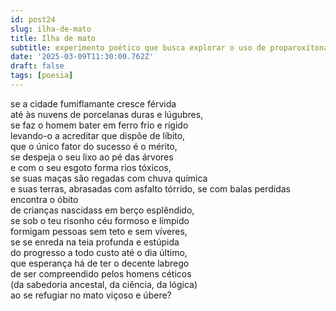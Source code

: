 ```yaml
---
id: post24
slug: ilha-de-mato
title: Ilha de mato
subtitle: experimento poético que busca explorar o uso de proparoxítonas, ao estilo de "Construção" de Chico Buarque.
date: '2025-03-09T11:30:00.762Z'
draft: false
tags: [poesia]
---
```

se a cidade fumiflamante cresce férvida  
até às nuvens de porcelanas duras e lúgubres,   
se faz o homem bater em ferro frio e rígido  
levando-o a acreditar que dispõe de líbito,  
que o único fator do sucesso é o mérito,  
se despeja o seu lixo ao pé das árvores  
e com o seu esgoto forma rios tóxicos,  
se suas maças são regadas com chuva química  
e suas terras, abrasadas com asfalto tórrido, 
se com balas perdidas encontra o óbito  
de crianças nascidass em berço esplêndido,  
se sob o teu risonho céu formoso e límpido  
formigam pessoas sem teto e sem víveres,   
se se enreda na teia profunda e estúpida  
do progresso a todo custo até o dia último,  
que esperança há de ter o decente labrego  
de ser compreendido pelos homens céticos  
(da sabedoria ancestal, da ciência, da lógica)  
ao se refugiar no mato viçoso e úbere?
